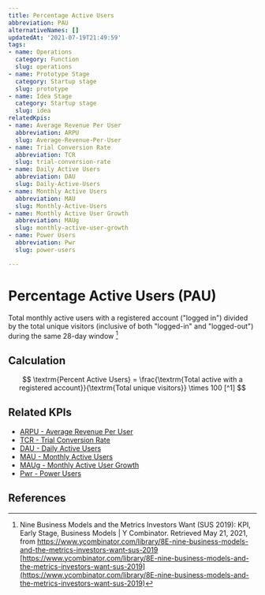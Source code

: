 ```yaml
---
title: Percentage Active Users
abbreviation: PAU
alternativeNames: []
updatedAt: '2021-07-19T21:49:59'
tags:
- name: Operations
  category: Function
  slug: operations
- name: Prototype Stage
  category: Startup stage
  slug: prototype
- name: Idea Stage
  category: Startup stage
  slug: idea
relatedKpis:
- name: Average Revenue Per User
  abbreviation: ARPU
  slug: Average-Revenue-Per-User
- name: Trial Conversion Rate
  abbreviation: TCR
  slug: trial-conversion-rate
- name: Daily Active Users
  abbreviation: DAU
  slug: Daily-Active-Users
- name: Monthly Active Users
  abbreviation: MAU
  slug: Monthly-Active-Users
- name: Monthly Active User Growth
  abbreviation: MAUg
  slug: monthly-active-user-growth
- name: Power Users
  abbreviation: Pwr
  slug: power-users

---
```


# Percentage Active Users (PAU)

Total monthly active users with a registered account ("logged in") divided by the total unique visitors (inclusive of both "logged-in" and "logged-out") during the same 28-day window [^1]

## Calculation

$$
\textrm{Percent Active Users} = \frac{\textrm{Total active with a registered account}}{\textrm{Total unique visitors}} \times 100 [^1]
$$



## Related KPIs

- [ARPU - Average Revenue Per User](/en/kpis/Average-Revenue-Per-User)
- [TCR - Trial Conversion Rate](/en/kpis/trial-conversion-rate)
- [DAU - Daily Active Users](/en/kpis/Daily-Active-Users)
- [MAU - Monthly Active Users](/en/kpis/Monthly-Active-Users)
- [MAUg - Monthly Active User Growth](/en/kpis/monthly-active-user-growth)
- [Pwr - Power Users](/en/kpis/power-users)

## References

[^1]:  Nine Business Models and the Metrics Investors Want (SUS 2019): KPI, Early Stage, Business Models | Y Combinator. Retrieved May 21, 2021, from https://www.ycombinator.com/library/8E-nine-business-models-and-the-metrics-investors-want-sus-2019 [https://www.ycombinator.com/library/8E-nine-business-models-and-the-metrics-investors-want-sus-2019](https://www.ycombinator.com/library/8E-nine-business-models-and-the-metrics-investors-want-sus-2019)
[^2]:   Retrieved May 21, 2021, from https://www.salesforce.com/resources/articles/how-calculate-customer-churn-and-revenue-churn/ [https://www.salesforce.com/resources/articles/how-calculate-customer-churn-and-revenue-churn/](https://www.salesforce.com/resources/articles/how-calculate-customer-churn-and-revenue-churn/)
